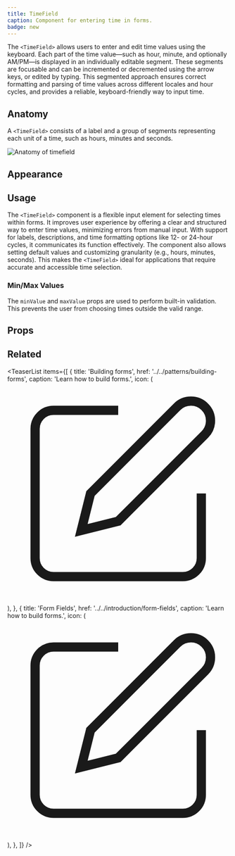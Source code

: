 ```yaml
---
title: TimeField
caption: Component for entering time in forms.
badge: new
---
```


The `<TimeField>` allows users to enter and edit time values using the keyboard. Each part of the time value—such as hour, minute, and optionally AM/PM—is displayed in an individually editable segment. These segments are focusable and can be incremented or decremented using the arrow keys, or edited by typing. This segmented approach ensures correct formatting and parsing of time values across different locales and hour cycles, and provides a reliable, keyboard-friendly way to input time.

## Anatomy

A `<TimeField>` consists of a label and a group of segments representing each unit of a time, such as hours, minutes and seconds.

<Image
  src="/timefield/timefield-anatomy.jpg"
  alt="Anatomy of timefield"
  width={800}
  height={550}
  className="mx-auto block"
/>

## Appearance

<AppearanceDemo component={title} />

<AppearanceTable component={title} />

## Usage

The `<TimeField>` component is a flexible input element for selecting times within forms. It improves user experience by offering a clear and structured way to enter time values, minimizing errors from manual input. With support for labels, descriptions, and time formatting options like 12- or 24-hour cycles, it communicates its function effectively. The component also allows setting default values and customizing granularity (e.g., hours, minutes, seconds). This makes the `<TimeField>` ideal for applications that require accurate and accessible time selection.

### Min/Max Values

The `minValue` and `maxValue` props are used to perform built-in validation. This prevents the user from choosing times outside the valid range.

<ComponentDemo file="./timefield-min-max.demo.tsx" />

## Props

<StorybookHintMessage component={title} />

<PropsTable component={title} />

## Related

<TeaserList
  items={[
    {
      title: 'Building forms',
      href: '../../patterns/building-forms',
      caption: 'Learn how to build forms.',
      icon: (
        <svg
          xmlns="http://www.w3.org/2000/svg"
          width={24}
          height={24}
          viewBox="0 0 24 24"
          fill="none"
          stroke="currentColor"
          strokeWidth={2}
          strokeLinecap="round"
          strokeLinejoin="round"
        >
          <path d="M12 3H5a2 2 0 00-2 2v14a2 2 0 002 2h14a2 2 0 002-2v-7" />
          <path d="M18.375 2.625a2.121 2.121 0 113 3L12 15l-4 1 1-4z" />
        </svg>
      ),
    },
    {
      title: 'Form Fields',
      href: '../../introduction/form-fields',
      caption: 'Learn how to build forms.',
      icon: (
        <svg
          xmlns="http://www.w3.org/2000/svg"
          width={24}
          height={24}
          viewBox="0 0 24 24"
          fill="none"
          stroke="currentColor"
          strokeWidth={2}
          strokeLinecap="round"
          strokeLinejoin="round"
        >
          <path d="M12 3H5a2 2 0 00-2 2v14a2 2 0 002 2h14a2 2 0 002-2v-7" />
          <path d="M18.375 2.625a2.121 2.121 0 113 3L12 15l-4 1 1-4z" />
        </svg>
      ),
    },
  ]}
/>
